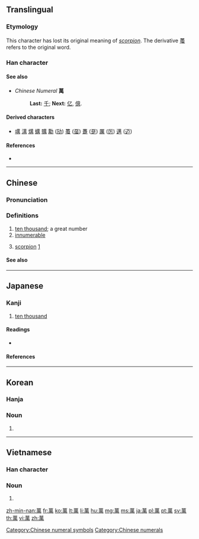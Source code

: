 {{also|万}}<!-- may be replaced by zh-forms -->
==Translingual==

===Etymology===
{{Han etyl}}
This character has lost its original meaning of ''[[scorpion]]''. The derivative [[蠆]] refers to the original word.

===Han character===
{{Han char|rn=140|rad=艸|as=09|sn=12|four=44427|canj=TWLB|ids=⿱艹禺}}

====See also====
* ''Chinese Numeral'' '''萬'''
*: '''Last:''' [[千]]; '''Next:''' [[亿]], [[億]].

====Derived characters====
* [[噧]] [[澫]] [[燤]] [[蠇]] [[贎]] [[勱]] ([[劢]]) [[蠆]] ([[虿]]) [[躉]] ([[趸]]) [[厲]] ([[厉]]) [[邁]] ([[迈]])

====References====
* {{Han ref|kx=1042.330|dkj=31339|dj=1501.060|hdz=53247.080|uh=842C|ud=33836|bh=B855|bd=47189}}

[[Category:Chinese numeral symbols]]
[[Category:Chinese numerals]]

----

==Chinese==
{{zh-forms|s=万}}

===Pronunciation===
{{zh-pron
|m=wàn
|ma=y
|c=maan6
|h=pfs=van
|mn=bān
|mn-t=bhuêng7/bhuang7
|w=3me,3ve
|mc=y
|oc=y
|cat=a,num,n
}}

===Definitions===
{{zh-hanzi}}

# [[ten thousand]]; a great number
# [[innumerable]]
# {{lb|zh|archaic}} [[scorpion]] [http://en.wikipedia.org/wiki/Chinese_character#Rebus]

====See also====
{{Chinese-numbers}}

{{zh-cat|Beginning}}

----

==Japanese==

===Kanji===
{{ja-kanji|grade=n|rs=艸09|style=ky|shin=万}}

# [[ten thousand]]

====Readings====
* {{ja-readings|on=[[まん]] (''man''), [[ばん]] (''ban'')|kun=[[よろず]] (yorozu)|nanori=[[かず]] (''kazu''), [[ま]] (''ma''), [[ゆる]] (''yuru''), [[よし]] (''yoshi'')}}

====References====
{{ja-kref
|jis=685F
|ku=7263
|shift=E4DD
|euc=E8DF
|freq=2125
|nelson=3984
|newnelson=5103
|halpern=2497
|kld=''not listed''
|heisig=2969
|tuttle=0a3.8
}}

----

==Korean==

===Hanja===
{{ko-hanja|hangeul=만|mr=man|y=man|eumhun=만|ehrv=man|ehmr=man|ehy=man}}

===Noun===
{{ko-noun|hangeul=만}}

# {{hanja form of|만|[[ten thousand]]}}

----

==Vietnamese==

===Han character===
{{vi-hantu|[[vạn]], [[vàn]], [[mại]], [[muôn]]|rs=艸09}}

===Noun===
{{vi-hantu}}

# {{han tu form of|[[vạn]], [[vàn]], [[mại]], [[muôn]]|[[ten thousand]]}}

[[zh-min-nan:萬]]
[[fr:萬]]
[[ko:萬]]
[[lt:萬]]
[[li:萬]]
[[hu:萬]]
[[mg:萬]]
[[ms:萬]]
[[ja:萬]]
[[pl:萬]]
[[pt:萬]]
[[sv:萬]]
[[th:萬]]
[[vi:萬]]
[[zh:萬]]
